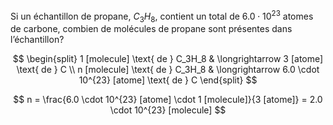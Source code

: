 ::: {.Exercise data-latex=""}

Si un échantillon de propane, $C_3H_8$, contient un total de $6.0 \cdot 10^{23}$ atomes de carbone, combien de molécules de propane sont présentes dans l'échantillon?

\vspace{\stretch{1}}

:::

::: {.Answer data-latex=""}

$$ \begin{split}
  1 [molecule] \text{ de } C_3H_8 & \longrightarrow 3 [atome] \text{ de }  C \\
  n [molecule] \text{ de } C_3H_8 & \longrightarrow 6.0 \cdot 10^{23} [atome] \text{ de } C
  \end{split} $$

$$ n = \frac{6.0 \cdot 10^{23} [atome] \cdot 1 [molecule]}{3 [atome]} = 2.0 \cdot 10^{23} [molecule] $$

:::
